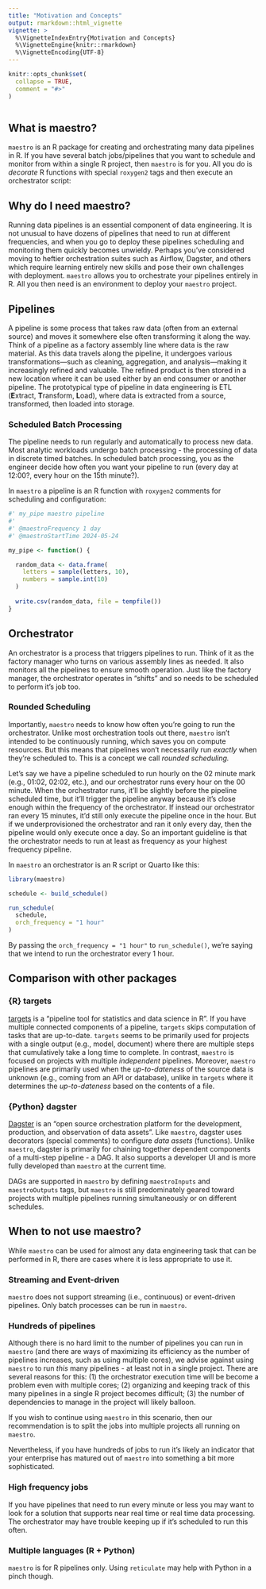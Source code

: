 ```yaml
---
title: "Motivation and Concepts"
output: rmarkdown::html_vignette
vignette: >
  %\VignetteIndexEntry{Motivation and Concepts}
  %\VignetteEngine{knitr::rmarkdown}
  %\VignetteEncoding{UTF-8}
---
```


```r
knitr::opts_chunk$set(
  collapse = TRUE,
  comment = "#>"
)
```

```r
```

## What is maestro?

`maestro` is an R package for creating and orchestrating many data pipelines in R. If you have several batch jobs/pipelines that you want to schedule and monitor from within a single R project, then `maestro` is for you. All you do is *decorate* R functions with special `roxygen2` tags and then execute an orchestrator script:

## Why do I need maestro?

Running data pipelines is an essential component of data engineering. It is not unusual to have dozens of pipelines that need to run at different frequencies, and when you go to deploy these pipelines scheduling and monitoring them quickly becomes unwieldy. Perhaps you've considered moving to heftier orchestration suites such as Airflow, Dagster, and others which require learning entirely new skills and pose their own challenges with deployment. `maestro` allows you to orchestrate your pipelines entirely in R. All you then need is an environment to deploy your `maestro` project.

## Pipelines

A pipeline is some process that takes raw data (often from an external source) and moves it somewhere else often transforming it along the way. Think of a pipeline as a factory assembly line where data is the raw material. As this data travels along the pipeline, it undergoes various transformations—such as cleaning, aggregation, and analysis—making it increasingly refined and valuable. The refined product is then stored in a new location where it can be used either by an end consumer or another pipeline. The prototypical type of pipeline in data engineering is ETL (**E**xtract, **T**ransform, **L**oad), where data is extracted from a source, transformed, then loaded into storage.

### Scheduled Batch Processing

The pipeline needs to run regularly and automatically to process new data. Most analytic workloads undergo batch processing - the processing of data in discrete timed batches. In scheduled batch processing, you as the engineer decide how often you want your pipeline to run (every day at 12:00?, every hour on the 15th minute?).

In `maestro` a pipeline is an R function with `roxygen2` comments for scheduling and configuration:

```r
#' my_pipe maestro pipeline
#'
#' @maestroFrequency 1 day
#' @maestroStartTime 2024-05-24

my_pipe <- function() {

  random_data <- data.frame(
    letters = sample(letters, 10),
    numbers = sample.int(10)
  )
  
  write.csv(random_data, file = tempfile())
}
```

## Orchestrator

An orchestrator is a process that triggers pipelines to run. Think of it as the factory manager who turns on various assembly lines as needed. It also monitors all the pipelines to ensure smooth operation. Just like the factory manager, the orchestrator operates in "shifts" and so needs to be scheduled to perform it's job too.

### Rounded Scheduling

Importantly, `maestro` needs to know how often you're going to run the orchestrator. Unlike most orchestration tools out there, `maestro` isn't intended to be continuously running, which saves you on compute resources. But this means that pipelines won't necessarily run *exactly* when they're scheduled to. This is a concept we call *rounded scheduling.*

Let’s say we have a pipeline scheduled to run hourly on the 02 minute mark (e.g., 01:02, 02:02, etc.), and our orchestrator runs every hour on the 00 minute. When the orchestrator runs, it’ll be slightly before the pipeline scheduled time, but it’ll trigger the pipeline anyway because it’s close enough within the frequency of the orchestrator. If instead our orchestrator ran every 15 minutes, it’d still only execute the pipeline once in the hour. But if we underprovisioned the orchestrator and ran it only every day, then the pipeline would only execute once a day. So an important guideline is that the orchestrator needs to run at least as frequency as your highest frequency pipeline.

In `maestro` an orchestrator is an R script or Quarto like this:

```r
library(maestro)

schedule <- build_schedule()

run_schedule(
  schedule,
  orch_frequency = "1 hour"
)
```

By passing the `orch_frequency = "1 hour"` to `run_schedule()`, we're saying that we intend to run the orchestrator every 1 hour.

## Comparison with other packages

### {R} targets

[targets](https://docs.ropensci.org/targets/index.html) is a "pipeline tool for statistics and data science in R". If you have multiple connected components of a pipeline, `targets` skips computation of tasks that are up-to-date. `targets` seems to be primarily used for projects with a single output (e.g., model, document) where there are multiple steps that cumulatively take a long time to complete. In contrast, `maestro` is focused on projects with multiple *independent* pipelines. Moreover, `maestro` pipelines are primarily used when the *up-to-dateness* of the source data is unknown (e.g., coming from an API or database), unlike in `targets` where it determines the *up-to-dateness* based on the contents of a file.

### {Python} dagster

[Dagster](https://dagster.io/) is an "open source orchestration platform for the development, production, and observation of data assets". Like `maestro`, dagster uses decorators (special comments) to configure *data assets* (functions). Unlike `maestro`, dagster is primarily for chaining together dependent components of a multi-step pipeline - a DAG. It also supports a developer UI and is more fully developed than `maestro` at the current time.

DAGs are supported in `maestro` by defining `maestroInputs` and `maestroOutputs` tags, but `maestro` is still predominately geared toward projects with multiple pipelines running simultaneously or on different schedules.

## When to not use maestro?

While `maestro` can be used for almost any data engineering task that can be performed in R, there are cases where it is less appropriate to use it.

### Streaming and Event-driven

`maestro` does not support streaming (i.e., continuous) or event-driven pipelines. Only batch processes can be run in `maestro`.

### Hundreds of pipelines

Although there is no hard limit to the number of pipelines you can run in `maestro` (and there are ways of maximizing its efficiency as the number of pipelines increases, such as using multiple cores), we advise against using `maestro` to run *this* many pipelines - at least not in a single project. There are several reasons for this: (1) the orchestrator execution time will be become a problem even with multiple cores; (2) organizing and keeping track of this many pipelines in a single R project becomes difficult; (3) the number of dependencies to manage in the project will likely balloon.

If you wish to continue using `maestro` in this scenario, then our recommendation is to split the jobs into multiple projects all running on `maestro`.

Nevertheless, if you have hundreds of jobs to run it's likely an indicator that your enterprise has matured out of `maestro` into something a bit more sophisticated.

### High frequency jobs

If you have pipelines that need to run every minute or less you may want to look for a solution that supports near real time or real time data processing. The orchestrator may have trouble keeping up if it's scheduled to run this often.

### Multiple languages (R + Python)

`maestro` is for R pipelines only. Using `reticulate` may help with Python in a pinch though.

